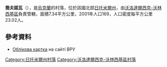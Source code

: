 {{coord|50|37|40|N|28|19|33|E|scale:30000|display=title}}

'''喬夫諾瓦'''（{{lang-uk|Човнова}}），是[[烏克蘭|烏克蘭]]的村落，位於該國北部[[日托米爾州|日托米爾州]]，由[[沃洛達爾西克-沃林西基區|沃洛達爾西克-沃林西基區]]負責管轄，面積7.34平方公里，2001年人口169，人口密度每平方公里23.02人。

==參考資料==
* [http://w1.c1.rada.gov.ua/pls/z7503/A005?rdat1=09.05.2015&rf7571=8961 Облікова картка] на сайті ВРУ

{{DEFAULTSORT:Човнова}}
[[Category:日托米爾州村落|Category:日托米爾州村落]]
[[Category:沃洛達爾西克-沃林西基區村落|Category:沃洛達爾西克-沃林西基區村落]]


{{Zhytomyr-geo-stub}}